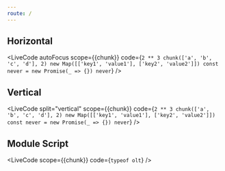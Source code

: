 ```yaml
---
route: /
---
```



## Horizontal

<LiveCode
  autoFocus
  scope={{chunk}}
  code={`
    2 ** 3
    chunk(['a', 'b', 'c', 'd'], 2)
    new Map([['key1', 'value1'], ['key2', 'value2']])
    const never = new Promise(_ => {})
    never
  `}
/>

## Vertical

<LiveCode
  split="vertical"
  scope={{chunk}}
  code={`
    2 ** 3
    chunk(['a', 'b', 'c', 'd'], 2)
    new Map([['key1', 'value1'], ['key2', 'value2']])
    const never = new Promise(_ => {})
    never
  `}
/>

## Module Script

<LiveCode
  scope={{chunk}}
  code={`
    typeof olt
  `}
/>
